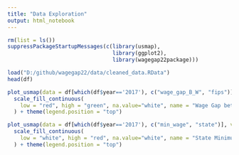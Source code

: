 ```yaml
---
title: "Data Exploration"
output: html_notebook
---
```


```r
rm(list = ls())
suppressPackageStartupMessages(c(library(usmap), 
                                 library(ggplot2), 
                                 library(wagegap22package)))
```

```r
load("D:/github/wagegap22/data/cleaned_data.RData")
head(df)
```

```r
plot_usmap(data = df[which(df$year=='2017'), c("wage_gap_B_W", "fips")], values = "wage_gap_B_W", color = "black") +
  scale_fill_continuous(
    low = "red", high = "green", na.value="white", name = "Wage Gap between White and Black (2017)", label = scales::comma
  ) + theme(legend.position = "top")
```

```r
plot_usmap(data = df[which(df$year=='2017'), c("min_wage", "state")], values = "min_wage", color = "black") +
  scale_fill_continuous(
    low = "white", high = "red", na.value="white", name = "State Minimun Wage (2017)", label = scales::comma
  ) + theme(legend.position = "top")
```
